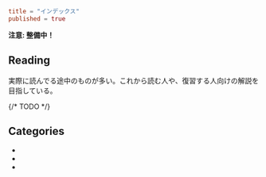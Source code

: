 ```toml
title = "インデックス"
published = true
```

**注意: 整備中！**

## Reading

実際に読んでる途中のものが多い。これから読む人や、復習する人向けの解説を目指している。

{/* TODO
<Series path="reading" />
*/}

## Categories

- [](calculus)
- [](linear-algebra)
- [](complex-function-theory)
